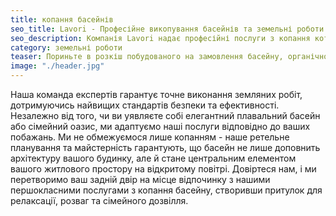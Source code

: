 ```yaml
---
title: копання басейнів
seo_title: Lavori - Професійне викопування басейнів та земельні роботи
seo_description: Компанія Lavori надає професійні послуги з копання котловану для басейну. Довіртеся нам для якісної та ефективної реалізації проєкту вашого басейну.
category: земельні роботи
teaser: Пориньте в розкіш побудованого на замовлення басейну, органічно інтегрованого до вашого маєтку. Наша компанія надає послуги земельних робіт з копання котлованів під будівництво басейнів. 
image: "./header.jpg"
---
```

<p>
Наша команда експертів гарантує точне виконання земляних робіт, дотримуючись найвищих стандартів безпеки та ефективності. Незалежно від того, чи ви уявляєте собі елегантний плавальний басейн або сімейний оазис, ми адаптуємо наші послуги відповідно до ваших побажань. Ми не обмежуємося лише копанням - наше ретельне планування та майстерність гарантують, що басейн не лише доповнить архітектуру вашого будинку, але й стане центральним елементом вашого житлового простору на відкритому повітрі. Довіртеся нам, і ми перетворимо ваш задній двір на місце відпочинку з нашими першокласними послугами з копання басейну, створивши притулок для релаксації, розваг та сімейного дозвілля.
</p>